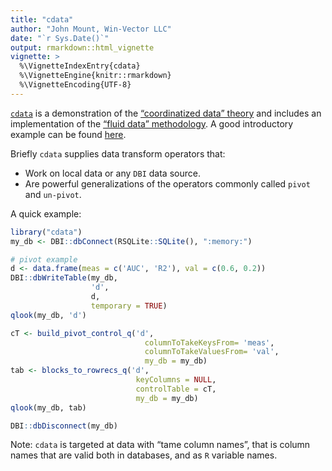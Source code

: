 ```yaml
---
title: "cdata"
author: "John Mount, Win-Vector LLC"
date: "`r Sys.Date()`"
output: rmarkdown::html_vignette
vignette: >
  %\VignetteIndexEntry{cdata}
  %\VignetteEngine{knitr::rmarkdown}
  %\VignetteEncoding{UTF-8}
---
```


[`cdata`](https://github.com/WinVector/cdata) is a demonstration of the ["coordinatized data" theory](http://winvector.github.io/FluidData/RowsAndColumns.html) and includes an implementation of the ["fluid data" methodology](http://winvector.github.io/FluidData/FluidData.html). A good introductory example can be found [here](http://winvector.github.io/FluidData/DataWranglingAtScale.html).

Briefly `cdata` supplies data transform operators that:

 * Work on local data or any `DBI` data source.
 * Are powerful generalizations of the operators commonly called `pivot` and `un-pivot`.

A quick example:

```r
library("cdata")
my_db <- DBI::dbConnect(RSQLite::SQLite(), ":memory:")

# pivot example
d <- data.frame(meas = c('AUC', 'R2'), val = c(0.6, 0.2))
DBI::dbWriteTable(my_db,
                  'd',
                  d,
                  temporary = TRUE)
qlook(my_db, 'd')

cT <- build_pivot_control_q('d',
                              columnToTakeKeysFrom= 'meas',
                              columnToTakeValuesFrom= 'val',
                              my_db = my_db)
tab <- blocks_to_rowrecs_q('d',
                            keyColumns = NULL,
                            controlTable = cT,
                            my_db = my_db)
qlook(my_db, tab)

DBI::dbDisconnect(my_db)
```

Note: `cdata` is targeted at data with "tame column names", that is column names that are valid both in databases, and as `R` variable names.

